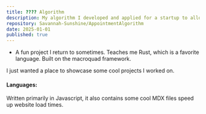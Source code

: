```yaml
---
title: ???? Algorithm
description: My algorithm I developed and applied for a startup to allow for 2 way appointment scheduling.
repository: Savannah-Sunshine/AppointmentAlgorithm
date: 2025-01-01
published: true
---
```


- A fun project I return to sometimes. Teaches me Rust, which is a favorite language. Built on the macroquad framework.

I just wanted a place to showcase some cool projects I worked on. 

#### Languages:
Written primarily in Javascript, it also contains some cool MDX files speed up website load times.

